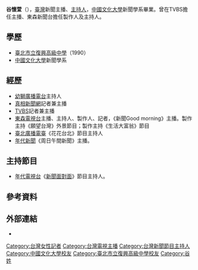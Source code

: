 {{藝人
| 類型     = 主持
| 姓名     = 谷懷萱
| 出生日期 = {{birth_date_and_age|1972|3|17}}
| 圖說 = 
| 國籍         ={{ROC}}
| 籍貫         = 
| 出生地       = {{TWN}}
| 逝世地       = 
| 教育程度     =[[中國文化大學|中國文化大學]]新聞系
| 暱稱         = 谷小萱
| 綽號         = 
| 血型         = 
| 身高         = 
| 體重         = 
| 配偶         = {{marriage|[[徐展元|徐展元]]|2018-11-22}}<ref>{{citeweb|url=http://news.ltn.com.tw/news/life/breakingnews/2620920|title=等了25年！熱血棒球主播徐展元與主播谷懷萱登記結婚|publisher=自由時報|accessdate=2018-11-22|archive-date=2018-11-22|archive-url=https://web.archive.org/web/20181122105142/http://news.ltn.com.tw/news/life/breakingnews/2620920|dead-url=no}}</ref>
| 子女         = 
| 宗教信仰     =  
| 備註        =
| 獎項        = 
| 職業        = [[主持人|主持人]]
| 語言        = [[國語|國語]]
|}}

'''谷懷萱'''（{{bd|1972年|3月17日|catIdx=谷}}），[[臺灣|臺灣]]新聞主播、[[主持人|主持人]]，[[中國文化大學|中國文化大學]]新聞學系畢業。曾在TVBS擔任主播、東森新聞台擔任製作人及主持人。

==學歷==
*[[臺北市立復興高級中學|臺北市立復興高級中學]]（1990） 
*[[中國文化大學|中國文化大學]]新聞學系

==經歷==
*[[幼獅廣播電台|幼獅廣播電台]]主持人
*[[真相新聞網|真相新聞網]]記者兼主播
*[[TVBS|TVBS]]記者兼主播
*[[東森電視台|東森電視台]]主播、主持人、製作人、記者，《新聞Good morning》主播。製作主持《願望台灣》外景節目；製作主持《生活大富翁》節目
*[[臺北廣播電臺|臺北廣播電臺]]《花花台北》節目主持人
*[[年代新聞|年代新聞]]《周日午間新聞》主播。

==主持節目==
*[[年代電視台|年代電視台]]《[[新聞面對面|新聞面對面]]》節目主持人。

==參考資料==
{{reflist}}

==外部連結==
*{{facebook page|%E6%88%91%E6%98%AF%E8%B0%B7%E6%87%B7%E8%90%B1-224397674697/|谷懷萱}}

{{台湾人物小作品}}
[[Category:台灣女性記者|Category:台灣女性記者]]
[[Category:台灣電視主播|Category:台灣電視主播]]
[[Category:台灣新聞節目主持人|Category:台灣新聞節目主持人]]
[[Category:中國文化大學校友|Category:中國文化大學校友]]
[[Category:臺北市立復興高級中學校友|Category:臺北市立復興高級中學校友]]
[[Category:谷姓|Category:谷姓]]